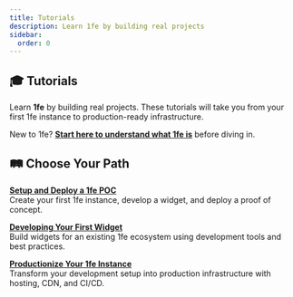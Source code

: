 ```yaml
---
title: Tutorials
description: Learn 1fe by building real projects
sidebar:
  order: 0
---
```


## 🎓 Tutorials

Learn **1fe** by building real projects. These tutorials will take you from your first 1fe instance to production-ready infrastructure.

New to 1fe? **[Start here to understand what 1fe is](/learning/what-is-1fe/)** before diving in.

## 🛤️ Choose Your Path

**[Setup and Deploy a 1fe POC](/tutorials/setup-and-deploy-1fe-poc)**  
Create your first 1fe instance, develop a widget, and deploy a proof of concept.

**[Developing Your First Widget](/tutorials/developing-your-first-widget)**  
Build widgets for an existing 1fe ecosystem using development tools and best practices.

**[Productionize Your 1fe Instance](/tutorials/productionize-your-1fe-instance)**  
Transform your development setup into production infrastructure with hosting, CDN, and CI/CD.
